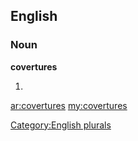 ==English==

===Noun===
'''covertures'''

# {{plural of|[[coverture]]}}

[[Category:English plurals]]

[[ar:covertures]]
[[my:covertures]]